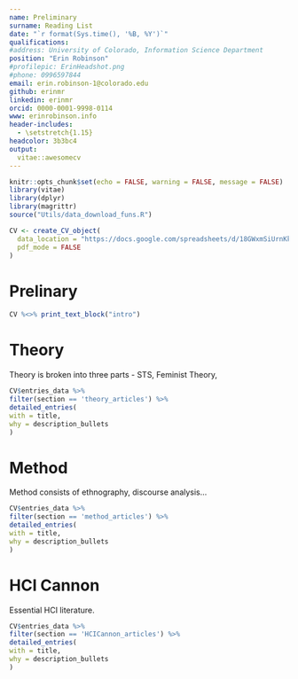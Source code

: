 ```yaml
---
name: Preliminary
surname: Reading List
date: "`r format(Sys.time(), '%B, %Y')`"
qualifications: 
#address: University of Colorado, Information Science Department
position: "Erin Robinson"
#profilepic: ErinHeadshot.png
#phone: 0996597844
email: erin.robinson-1@colorado.edu
github: erinmr
linkedin: erinmr
orcid: 0000-0001-9998-0114
www: erinrobinson.info
header-includes:
  - \setstretch{1.15}
headcolor: 3b3bc4
output: 
  vitae::awesomecv
---
```



```r
knitr::opts_chunk$set(echo = FALSE, warning = FALSE, message = FALSE)
library(vitae)
library(dplyr)
library(magrittr)
source("Utils/data_download_funs.R")

CV <- create_CV_object(
  data_location = "https://docs.google.com/spreadsheets/d/18GWxmSiUrnKkuzshEAek-gAo68B-c6tNXGbE7a9fz18/edit?usp=sharing",  
  pdf_mode = FALSE
)
```

\vspace*{0.5cm}
# Prelinary 
```r
CV %<>% print_text_block("intro") 
```

# Theory 
Theory is broken into three parts - STS, Feminist Theory,  
```r
CV$entries_data %>%
filter(section == 'theory_articles') %>%
detailed_entries(
with = title,
why = description_bullets
)
```


# Method 
Method consists of ethnography, discourse analysis...   
```r
CV$entries_data %>%
filter(section == 'method_articles') %>%
detailed_entries(
with = title,
why = description_bullets
)
```


# HCI Cannon
Essential HCI literature.   
```r
CV$entries_data %>%
filter(section == 'HCICannon_articles') %>%
detailed_entries(
with = title,
why = description_bullets
)
```